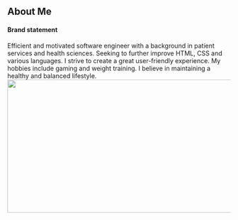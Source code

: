 ## About Me

#### Brand statement

Efficient and motivated software engineer with a background in patient services and health sciences. Seeking to further improve HTML, CSS and various languages.  I strive to create a great user-friendly experience.
My hobbies include gaming and weight training. I believe in maintaining a healthy and balanced lifestyle.
<img src="https://imgur.com/3u3jd67.jpg" width="600" height="300" />
